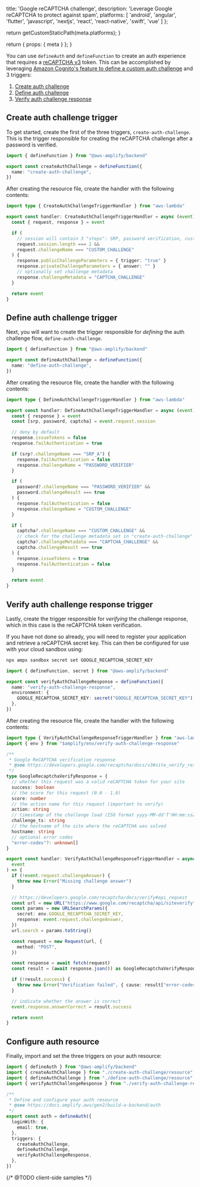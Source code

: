 
  title: 'Google reCAPTCHA challenge',
  description:
    'Leverage Google reCAPTCHA to protect against spam',
  platforms: [
    'android',
    'angular',
    'flutter',
    'javascript',
    'nextjs',
    'react',
    'react-native',
    'swift',
    'vue'
  ]
};

  return getCustomStaticPath(meta.platforms);
}

  return {
    props: {
      meta
    }
  };
}

You can use `defineAuth` and `defineFunction` to create an auth experience that requires a [reCAPTCHA v3](https://developers.google.com/recaptcha/docs/v3) token. This can be accomplished by leveraging [Amazon Cognito's feature to define a custom auth challenge](https://docs.aws.amazon.com/cognito/latest/developerguide/amazon-cognito-user-pools-authentication-flow.html#Custom-authentication-flow-and-challenges) and 3 triggers:

1. [Create auth challenge](https://docs.aws.amazon.com/cognito/latest/developerguide/user-pool-lambda-create-auth-challenge.html)
2. [Define auth challenge](https://docs.aws.amazon.com/cognito/latest/developerguide/user-pool-lambda-define-auth-challenge.html)
3. [Verify auth challenge response](https://docs.aws.amazon.com/cognito/latest/developerguide/user-pool-lambda-verify-auth-challenge-response.html) 

## Create auth challenge trigger

To get started, create the first of the three triggers, `create-auth-challenge`. This is the trigger responsible for creating the reCAPTCHA challenge after a password is verified.

```ts title="amplify/auth/create-auth-challenge/resource.ts"
import { defineFunction } from "@aws-amplify/backend"

export const createAuthChallenge = defineFunction({
  name: "create-auth-challenge",
})
```

After creating the resource file, create the handler with the following contents:

```ts title="amplify/auth/create-auth-challenge/handler.ts"
import type { CreateAuthChallengeTriggerHandler } from "aws-lambda"

export const handler: CreateAuthChallengeTriggerHandler = async (event) => {
  const { request, response } = event

  if (
    // session will contain 3 "steps": SRP, password verification, custom challenge
    request.session.length === 2 &&
    request.challengeName === "CUSTOM_CHALLENGE"
  ) {
    response.publicChallengeParameters = { trigger: "true" }
    response.privateChallengeParameters = { answer: "" }
    // optionally set challenge metadata
    response.challengeMetadata = "CAPTCHA_CHALLENGE"
  }

  return event
}
```

## Define auth challenge trigger

Next, you will want to create the trigger responsible for _defining_ the auth challenge flow, `define-auth-challenge`.

```ts title="amplify/auth/define-auth-challenge/resource.ts"
import { defineFunction } from "@aws-amplify/backend"

export const defineAuthChallenge = defineFunction({
  name: "define-auth-challenge",
})
```

After creating the resource file, create the handler with the following contents:

```ts title="amplify/auth/define-auth-challenge/handler.ts"
import type { DefineAuthChallengeTriggerHandler } from "aws-lambda"

export const handler: DefineAuthChallengeTriggerHandler = async (event) => {
  const { response } = event
  const [srp, password, captcha] = event.request.session

  // deny by default
  response.issueTokens = false
  response.failAuthentication = true

  if (srp?.challengeName === "SRP_A") {
    response.failAuthentication = false
    response.challengeName = "PASSWORD_VERIFIER"
  }

  if (
    password?.challengeName === "PASSWORD_VERIFIER" &&
    password.challengeResult === true
  ) {
    response.failAuthentication = false
    response.challengeName = "CUSTOM_CHALLENGE"
  }

  if (
    captcha?.challengeName === "CUSTOM_CHALLENGE" &&
    // check for the challenge metadata set in "create-auth-challenge"
    captcha?.challengeMetadata === "CAPTCHA_CHALLENGE" &&
    captcha.challengeResult === true
  ) {
    response.issueTokens = true
    response.failAuthentication = false
  }

  return event
}
```

## Verify auth challenge response trigger

Lastly, create the trigger responsible for _verifying_ the challenge response, which in this case is the reCAPTCHA token verification.

<Callout info>

If you have not done so already, you will need to register your application and retrieve a reCAPTCHA secret key. This can then be configured for use with your cloud sandbox using:

```bash title="Terminal" showLineNumbers={false}
npx ampx sandbox secret set GOOGLE_RECAPTCHA_SECRET_KEY
```

</Callout>

```ts title="amplify/auth/verify-auth-challenge-response/resource.ts"
import { defineFunction, secret } from "@aws-amplify/backend"

export const verifyAuthChallengeResponse = defineFunction({
  name: "verify-auth-challenge-response",
  environment: {
    GOOGLE_RECAPTCHA_SECRET_KEY: secret("GOOGLE_RECAPTCHA_SECRET_KEY"),
  },
})
```

After creating the resource file, create the handler with the following contents:

```ts title="amplify/auth/verify-auth-challenge-response/handler.ts"
import type { VerifyAuthChallengeResponseTriggerHandler } from "aws-lambda"
import { env } from "$amplify/env/verify-auth-challenge-response"

/**
 * Google ReCAPTCHA verification response
 * @see https://developers.google.com/recaptcha/docs/v3#site_verify_response
 */
type GoogleRecaptchaVerifyResponse = {
  // whether this request was a valid reCAPTCHA token for your site
  success: boolean
  // the score for this request (0.0 - 1.0)
  score: number
  // the action name for this request (important to verify)
  action: string
  // timestamp of the challenge load (ISO format yyyy-MM-dd'T'HH:mm:ssZZ)
  challenge_ts: string
  // the hostname of the site where the reCAPTCHA was solved
  hostname: string
  // optional error codes
  "error-codes"?: unknown[]
}

export const handler: VerifyAuthChallengeResponseTriggerHandler = async (
  event
) => {
  if (!event.request.challengeAnswer) {
    throw new Error("Missing challenge answer")
  }

  // https://developers.google.com/recaptcha/docs/verify#api_request
  const url = new URL("https://www.google.com/recaptcha/api/siteverify")
  const params = new URLSearchParams({
    secret: env.GOOGLE_RECAPTCHA_SECRET_KEY,
    response: event.request.challengeAnswer,
  })
  url.search = params.toString()

  const request = new Request(url, {
    method: "POST",
  })

  const response = await fetch(request)
  const result = (await response.json()) as GoogleRecaptchaVerifyResponse

  if (!result.success) {
    throw new Error("Verification failed", { cause: result["error-codes"] })
  }

  // indicate whether the answer is correct
  event.response.answerCorrect = result.success

  return event
}
```

## Configure auth resource

Finally, import and set the three triggers on your auth resource:

```ts title="amplify/auth/resource.ts"
import { defineAuth } from "@aws-amplify/backend"
import { createAuthChallenge } from "./create-auth-challenge/resource"
import { defineAuthChallenge } from "./define-auth-challenge/resource"
import { verifyAuthChallengeResponse } from "./verify-auth-challenge-response/resource"

/**
 * Define and configure your auth resource
 * @see https://docs.amplify.aws/gen2/build-a-backend/auth
 */
export const auth = defineAuth({
  loginWith: {
    email: true,
  },
  triggers: {
    createAuthChallenge,
    defineAuthChallenge,
    verifyAuthChallengeResponse,
  },
})
```

{/* @TODO client-side samples */}
